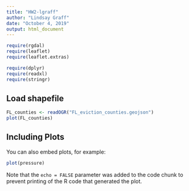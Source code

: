 ```yaml
---
title: "HW2-lgraff"
author: "Lindsay Graff"
date: "October 4, 2019"
output: html_document
---
```


```r
require(rgdal)
require(leaflet)
require(leaflet.extras)

require(dplyr)
require(readxl)
require(stringr)
```

## Load shapefile
```r
FL_counties <- readOGR("FL_eviction_counties.geojson")
plot(FL_counties)
```

## Including Plots

You can also embed plots, for example:

```r
plot(pressure)
```

Note that the `echo = FALSE` parameter was added to the code chunk to prevent printing of the R code that generated the plot.
